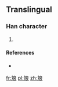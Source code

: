 ==Translingual==

===Han character===
{{Han char|rn=67|rad=文|as=07|sn=11|four=|canj=卜大戈日女 (YKIAV)|ids=⿰[[文]][[良]]}}

# {{defn|Han|sort=文07}}

====References====
* {{Han ref|kx=0477.091|hdz=32170.131|uh=658F|ud=25999}}

[[fr:斏]]
[[pl:斏]]
[[zh:斏]]
